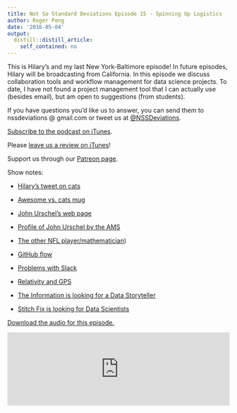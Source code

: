 ```yaml
---
title: Not So Standard Deviations Episode 15 - Spinning Up Logistics
author: Roger Peng
date: '2016-05-04'
output:
  distill::distill_article:
    self_contained: no
---
```



This is Hilary's and my last New York-Baltimore episode! In future
episodes, Hilary will be broadcasting from California. In this episode
we discuss collaboration tools and workflow management for data
science projects. To date, I have not found a project management tool
that I can actually use (besides email), but am open to suggestions
(from students).

If you have questions you’d like us to answer, you can send them to
nssdeviations @ gmail.com or tweet us at [@NSSDeviations](https://twitter.com/nssdeviations).

[Subscribe to the podcast on iTunes](https://itunes.apple.com/us/podcast/not-so-standard-deviations/id1040614570).

Please [leave us a review on iTunes](https://itunes.apple.com/us/podcast/not-so-standard-deviations/id1040614570)!

Support us through our [Patreon page](https://www.patreon.com/NSSDeviations?ty=h).

Show notes:

* [Hilary’s tweet on cats](http://twitter.com/hspter/status/725411087110299649)

* [Awesome vs. cats mug](http://www.etsy.com/listing/185113916/…mug-coffee-cup-tea)

* [John Urschel’s web page](http://math.mit.edu/~urschel/)

* [Profile of John Urschel by the AMS](http://www.ams.org/publications/journa…1602/rnoti-p148.pdf)

* [The other NFL player/mathematician](http://en.wikipedia.org/wiki/Frank_Ryan_…merican_football))

* [GitHub flow](http://guides.github.com/introduction/flow/)

* [Problems with Slack](http://www.theinformation.com/articles/why-…a-product-fix)

* [Relativity and GPS](http://www.astronomy.ohio-state.edu/~pogge/Ast…5/gps.html)

* [The Information is looking for a Data Storyteller](http://www.theinformation.com/become-a-data…e-information)

* [Stitch Fix is looking for Data Scientists](http://www.stitchfix.com/careers?gh_jid=1…46?gh_jid=169746)

<a href="https://soundcloud.com/nssd-podcast/nssd-episode-15-spinning-up-logistics">Download the audio for this episode.</a>

<iframe width="100%" height="166" scrolling="no" frameborder="no" src="https://w.soundcloud.com/player/?url=https%3A//api.soundcloud.com/tracks/261374684&amp;color=ff5500&amp;auto_play=false&amp;hide_related=false&amp;show_comments=true&amp;show_user=true&amp;show_reposts=false"></iframe>
